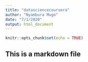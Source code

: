 ```yaml
---
title: "datasciencecoursera"
author: "Nyambura Mugo"
date: "7/1/2020"
output: html_document
---
```


```r
knitr::opts_chunk$set(echo = TRUE)
```

## This is a markdown file